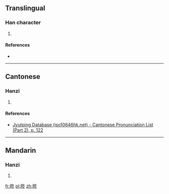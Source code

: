 ==Translingual==

===Han character===
{{Han char|rn=72|rad=日|as=05|sn=9|four=|canj=日竹水卜 (AHEY)|ids=⿰[[日]][[冬]]}}

# {{defn|Han|sort=日05}}

====References====
* {{Han ref|kx=0494.140|dkj=13875|hdz=21503.040|uh=6638|ud=26168}}

----

==Cantonese==

===Hanzi===
{{yue-hanzi|jyut=[[dung1]]|y=dung1}}

# {{defn|lang=yue|sort=日05}}

====References====
*[http://www.iso10646hk.net/jp/document/download.jsp Jyutping Database (iso10646hk.net) - Cantonese Pronunciation List (Part 2), p. 122]

----

==Mandarin==

===Hanzi===
{{cmn-hanzi|pin=[[dōng]] ([[dong1]])|wg=tung<sup>1</sup>}}

# {{defn|lang=cmn|sort=日05}}

[[fr:昸]]
[[pl:昸]]
[[zh:昸]]